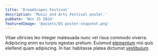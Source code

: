 ```yaml
---
title: 'DreamScopes Festival'
description: 'Music and Arts Festival poster.'
pubDate: 'Nov 15 2024'
featuredImage: '@assets/DS poster-snapshot.png'
---
```



<ProjectImage path={image1} alt="DreamScopes"/>

<ProjectImage path={image1} alt="###"/>

<ProjectImage path={image1} alt="###"/>

Vitae ultricies leo integer malesuada nunc vel risus commodo viverra. Adipiscing enim eu turpis egestas pretium. Euismod [elementum](#) nisi quis eleifend quam adipiscing. In hac habitasse platea dictumst [vestibulum](#).
